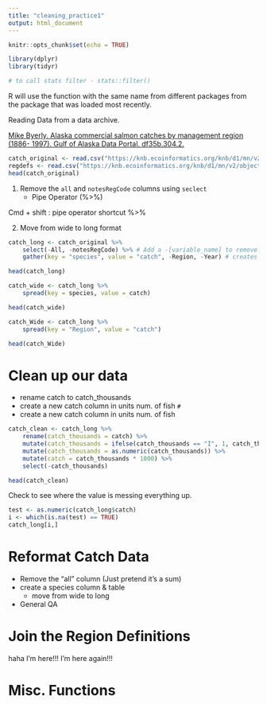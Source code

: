 ```yaml
---
title: "cleaning_practice1"
output: html_document
---
```


```r
knitr::opts_chunk$set(echo = TRUE)
```

```r
library(dplyr)
library(tidyr)

# to call stats filter - stats::filter()
```
R will use the function with the same name from different packages from the package that was loaded most recently.

Reading Data from a data archive.

[Mike Byerly. Alaska commercial salmon catches by management region (1886- 1997). Gulf of Alaska Data Portal. df35b.304.2.](https://knb.ecoinformatics.org/view/df35b.304.2)

```r
catch_original <- read.csv("https://knb.ecoinformatics.org/knb/d1/mn/v2/object/df35b.302.1", stringsAsFactors = FALSE)
regdefs <- read.csv("https://knb.ecoinformatics.org/knb/d1/mn/v2/object/df35b.303.1", stringsAsFactors = FALSE)
head(catch_original)
```

1. Remove the `all` and `notesRegCode` columns using `seclect`
    - Pipe Operator (%>%)

Cmd + shift : pipe operator shortcut %>%

2. Move from wide to long format

```r
catch_long <- catch_original %>%
    select(-All, -notesRegCode) %>% # Add a -[variable_name] to remove
    gather(key = "species", value = "catch", -Region, -Year) # creates key-value pairs and then gathers with other specified columns

head(catch_long)
```

```r
catch_wide <- catch_long %>%
    spread(key = species, value = catch)

head(catch_wide)
```
```r
catch_Wide <- catch_long %>%
    spread(key = "Region", value = "catch")

head(catch_Wide)
```

# Clean up our data

* rename catch to catch_thousands
* create a new catch column in units num. of fish `#`
* create a new catch column in units num. of fish

```r
catch_clean <- catch_long %>%
    rename(catch_thousands = catch) %>%
    mutate(catch_thousands = ifelse(catch_thousands == "I", 1, catch_thousands)) %>%
    mutate(catch_thousands = as.numeric(catch_thousands)) %>%
    mutate(catch = catch_thousands * 1000) %>%
    select(-catch_thousands)

head(catch_clean)
```

Check to see where the value is messing everything up.
```r
test <- as.numeric(catch_long$catch)
i <- which(is.na(test) == TRUE)
catch_long[i,] 
```


# Reformat Catch Data

- Remove the "all" column (Just pretend it's a sum)
- create a species column & table 
    - move from wide to long
- General QA

# Join the Region Definitions
haha I'm here!!!
I'm here again!!! 

# Misc. Functions
